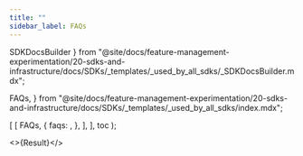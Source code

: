 ```yaml
---
title: ""
sidebar_label: FAQs
---
```

  SDKDocsBuilder
} from "@site/docs/feature-management-experimentation/20-sdks-and-infrastructure/docs/SDKs/_templates/_used_by_all_sdks/_SDKDocsBuilder.mdx";

  FAQs,
} from "@site/docs/feature-management-experimentation/20-sdks-and-infrastructure/docs/SDKs/_templates/_used_by_all_sdks/index.mdx";



  [
    [
      FAQs,
      {
        faqs: <AndroidFaqs />,
      },
    ],
  ],
  toc
);

<>{Result}</>